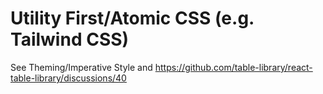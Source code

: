 
<Meta title="Theming/Tailwind CSS" />

# Utility First/Atomic CSS (e.g. Tailwind CSS)

See Theming/Imperative Style and https://github.com/table-library/react-table-library/discussions/40
